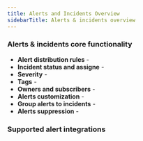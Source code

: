 ```yaml
---
title: Alerts and Incidents Overview
sidebarTitle: Alerts & incidents overview
---
```


<Snippet file="cloud/cloud-feature-tag.mdx" />


### Alerts & incidents core functionality 

- **Alert distribution rules** -
- **Incident status and assigne** -
- **Severity** - 
- **Tags** - 
- **Owners and subscribers** -
- **Alerts customization** -
- **Group alerts to incidents** -
- **Alerts suppression** -

### Supported alert integrations

<Snippet file="cloud/integrations/cards-groups/alerts-destination-cards.mdx" />